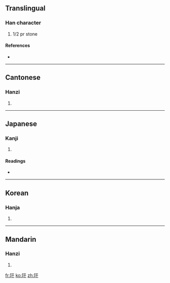 ==Translingual==

===Han character===
{{Han char|rn=96|rad=玉|as=03|sn=7|four=1114<sub>0</sub>|canj=一土一木 (MGMD)}}

# 1/2 pr stone

====References====
* {{Han ref|kx=0727.230|dkj=20847|dj=1139.180|hdz=21102.010|uh=7397|ud=29591|bh=CB69|bd=52073}}

----

==Cantonese==

===Hanzi===
{{yue-hanzi|jyut=|y=yu4}}

# {{defn|Cantonese}}

----

==Japanese==

===Kanji===
{{ja-kanji|grade=|rs=玉03}}

# {{defn|Japanese}}

====Readings====
* {{ja-readings|on=[[う]] (u)|kun=}}

----

==Korean==

===Hanja===
{{ko-hanja|hangeul=우|eumhun=|rv=u|mr=u|y=wu}}

# {{defn|Korean}}

----

==Mandarin==

===Hanzi===
{{cmn-hanzi|pin=[[yú]] ([[yu2]])|wg=yü<sup>2</sup>}}

# {{defn|Mandarin}}

[[fr:玗]]
[[ko:玗]]
[[zh:玗]]